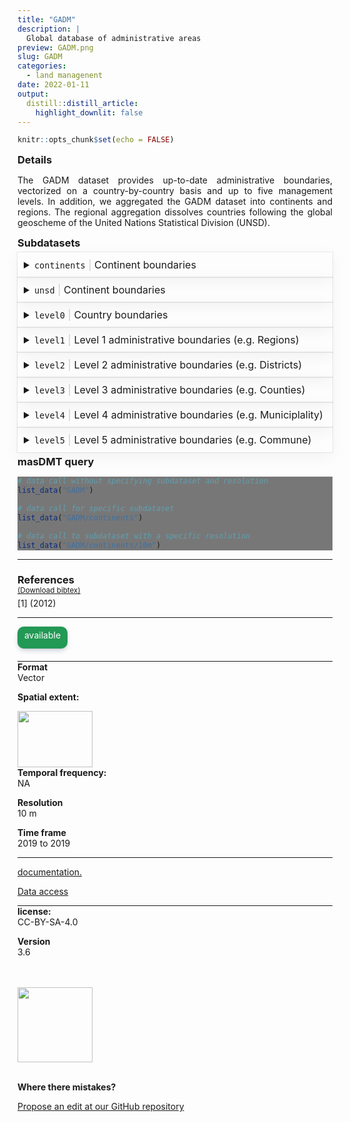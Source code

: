 ```yaml
---
title: "GADM"
description: |
  Global database of administrative areas
preview: GADM.png
slug: GADM
categories:
  - land managenent
date: 2022-01-11
output:
  distill::distill_article:
    highlight_downlit: false
---
```

  
```r
knitr::opts_chunk$set(echo = FALSE)
```

<div style="width=80%;margin-top:0;margin-bottom:0;">
<h3 style="margin-top:5;margin-bottom:5;">Details</h3>
<p align="justify">
The GADM dataset provides up-to-date administrative boundaries, vectorized on a country-by-country basis and up to five management levels. In addition, we aggregated the GADM dataset into continents and regions. The regional aggregation dissolves countries following the global geoscheme of the United Nations Statistical Division (UNSD).
</p>

<h3 style="margin-top:5;margin-bottom:5;">Subdatasets</h3>
<details style='cursor:pointer;border:none;box-shadow: rgba(0, 0, 0, 0.05) 0px 6px 24px 0px, rgba(0, 0, 0, 0.08) 0px 0px 0px 1px;padding:10px;margin:0;'>
<summary style="font-size:16px;">`continents`<span style="color:#C8C8C8;"> | </span>Continent boundaries</summary>
<hr style="margin-top:0;margin-bottom:20px;">
|content|description|
|-------|-----------|
|ogc_fid|Unique feature identifier|
|region|Continent name|
</details>
<details style='cursor:pointer;border:none;box-shadow: rgba(0, 0, 0, 0.05) 0px 6px 24px 0px, rgba(0, 0, 0, 0.08) 0px 0px 0px 1px;padding:10px;margin:0;'>
<summary style="font-size:16px;">`unsd`<span style="color:#C8C8C8;"> | </span>Continent boundaries</summary>
<hr style="margin-top:0;margin-bottom:20px;">
|content|description|
|-------|-----------|
|ogc_fid|Unique feature identifier|
|region|Region name|
</details>
<details style='cursor:pointer;border:none;box-shadow: rgba(0, 0, 0, 0.05) 0px 6px 24px 0px, rgba(0, 0, 0, 0.08) 0px 0px 0px 1px;padding:10px;margin:0;'>
<summary style="font-size:16px;">`level0`<span style="color:#C8C8C8;"> | </span>Country boundaries</summary>
<hr style="margin-top:0;margin-bottom:20px;">
|content|description|
|-------|-----------|
|ogc_fid0|Unique feature identifier|
|gid_0|Country ISO3 code|
|name_0|Country name|
</details>
<details style='cursor:pointer;border:none;box-shadow: rgba(0, 0, 0, 0.05) 0px 6px 24px 0px, rgba(0, 0, 0, 0.08) 0px 0px 0px 1px;padding:10px;margin:0;'>
<summary style="font-size:16px;">`level1`<span style="color:#C8C8C8;"> | </span>Level 1 administrative boundaries (e.g. Regions)</summary>
<hr style="margin-top:0;margin-bottom:20px;">
|content|description|
|-------|-----------|
|ogc_fid0|Unique feature identifier|
|gid_0|Country ISO3 code|
|name_0|Country name|
|gif_1|Unique identifier of administrative area (level 1)|
|name_1|Name of administrative area (level 1)|
|engtype_1|Type of administrative area (English name)|
</details>
<details style='cursor:pointer;border:none;box-shadow: rgba(0, 0, 0, 0.05) 0px 6px 24px 0px, rgba(0, 0, 0, 0.08) 0px 0px 0px 1px;padding:10px;margin:0;'>
<summary style="font-size:16px;">`level2`<span style="color:#C8C8C8;"> | </span>Level 2 administrative boundaries (e.g. Districts)</summary>
<hr style="margin-top:0;margin-bottom:20px;">
|content|description|
|-------|-----------|
|ogc_fid0|Unique feature identifier|
|gid_0|Country ISO3 code|
|name_0|Country name|
|gif_1|Unique identifier of administrative area (level 1)|
|name_1|Name of administrative area (level 1)|
|gid_2|Unique identifier of administrative area (level 2)|
|name_2|Name of administrative area (level 2)|
|engtype_2|Type of administrative area (English name)|
</details>
<details style='cursor:pointer;border:none;box-shadow: rgba(0, 0, 0, 0.05) 0px 6px 24px 0px, rgba(0, 0, 0, 0.08) 0px 0px 0px 1px;padding:10px;margin:0;'>
<summary style="font-size:16px;">`level3`<span style="color:#C8C8C8;"> | </span>Level 3 administrative boundaries (e.g. Counties)</summary>
<hr style="margin-top:0;margin-bottom:20px;">
|content|description|
|-------|-----------|
|ogc_fid0|Unique feature identifier|
|gid_0|Country ISO3 code|
|name_0|Country name|
|gif_1|Unique identifier of administrative area (level 1)|
|name_1|Name of administrative area (level 1)|
|gid_2|Unique identifier of administrative area (level 2)|
|name_2|Name of administrative area (level 2)|
|gid_3|Unique identifier of administrative area (level 3)|
|name_3|Name of administrative area (level 3)|
|engtype_3|Type of administrative area (English name)|
</details>
<details style='cursor:pointer;border:none;box-shadow: rgba(0, 0, 0, 0.05) 0px 6px 24px 0px, rgba(0, 0, 0, 0.08) 0px 0px 0px 1px;padding:10px;margin:0;'>
<summary style="font-size:16px;">`level4`<span style="color:#C8C8C8;"> | </span>Level 4 administrative boundaries (e.g. Municiplality)</summary>
<hr style="margin-top:0;margin-bottom:20px;">
|content|description|
|-------|-----------|
|ogc_fid0|Unique feature identifier|
|gid_0|Country ISO3 code|
|name_0|Country name|
|gif_1|Unique identifier of administrative area (level 1)|
|name_1|Name of administrative area (level 1)|
|gid_2|Unique identifier of administrative area (level 2)|
|name_2|Name of administrative area (level 2)|
|gid_3|Unique identifier of administrative area (level 3)|
|name_3|Name of administrative area (level 3)|
|gid_4|Unique identifier of administrative area (level 4)|
|name_4|Name of administrative area (level 4)|
|engtype_4|Type of administrative area (English name)|
</details>
<details style='cursor:pointer;border:none;box-shadow: rgba(0, 0, 0, 0.05) 0px 6px 24px 0px, rgba(0, 0, 0, 0.08) 0px 0px 0px 1px;padding:10px;margin:0;'>
<summary style="font-size:16px;">`level5`<span style="color:#C8C8C8;"> | </span>Level 5 administrative boundaries (e.g. Commune)</summary>
<hr style="margin-top:0;margin-bottom:20px;">
|content|description|
|-------|-----------|
|ogc_fid0|Unique feature identifier|
|gid_0|Country ISO3 code|
|name_0|Country name|
|gif_1|Unique identifier of administrative area (level 1)|
|name_1|Name of administrative area (level 1)|
|gid_2|Unique identifier of administrative area (level 2)|
|name_2|Name of administrative area (level 2)|
|gid_3|Unique identifier of administrative area (level 3)|
|name_3|Name of administrative area (level 3)|
|gid_4|Unique identifier of administrative area (level 4)|
|name_4|Name of administrative area (level 4)|
|gid_5|Unique identifier of administrative area (level 5)|
|name_5|Name of administrative area (level 5)|
|engtype_5|Type of administrative area (English name)|
</details>
<h3 style="margin-top:5;margin-bottom:5;">masDMT query</h3>
<div style="width=80%;margin-top:5;margin-bottom:5;background-color:#777777;">
```r
# data call without specifying subdataset and resolution
list_data("GADM")

# data call for specific subdataset 
list_data("GADM/continents")

# data call to subdataset with a specific resolution
list_data("GADM/continents/10m")
```
</div>
<hr style="margin-top:0;margin-bottom:0;">
<h3 style="margin-bottom:0;">References</h3>
<p style='margin-top:0;margin-bottom:5;'>
             <a target='_blank' href='https://github.com/macroecology-society/data-catalog/tree/main/_posts/GADM/GADM.bib' download='GADM/GADM.bibtex'><small>(Download bibtex)</small></a></p>
[1]  (2012)
<hr>
</div>

<aside>
<p style="padding:5px;margin-top:0;margin-bottom:20px;border-radius:10px;text-align:center;background:#229954;color:#ffffff;height:25px;width:70px;box-shadow: rgba(9, 30, 66, 0.25) 0px 4px 8px -2px, rgba(9, 30, 66, 0.08) 0px 0px 0px 1px;">available</p>
<hr style="margin-top:0;margin-bottom:0;">
<p style="margin-top:0;margin-bottom:0;">**Format**</p>
<p style="margin-top:0;">Vector</p>
<p style="margin-top:0;">**Spatial extent:**</p>
<img src="GADM_extent.png" width=120, height=90>
<p style="margin-top:0;margin-bottom:0;">**Temporal frequency:**</p>
<p style="margin-top:0;">NA</p>
<p style="margin-top:0;margin-bottom:0;">**Resolution**</p>
<p style="margin-top:0;">10 m</p>
<p style="margin-top:0;margin-bottom:0;">**Time frame**</p>
<p style="margin-top:0;">2019 to 2019</p>
<hr style="margin-top:0;margin-bottom:0;">
<p><p style='margin-top:0;margin-bottom:0;'><a style='margin:0;padding:0;' href='https://gadm.org/'>documentation.</a></p></p>
<p><p style='margin-top:0;margin-bottom:0;'><a style='margin:0;padding:0;' href='https://gadm.org/'>Data access</a></p></p>
<hr style="margin-top:0;margin-bottom:0;">
<p style="margin-top:0;margin-bottom:0;">**license:**</p>
<p style="margin-top:0;">CC-BY-SA-4.0</p>
<p style="margin-top:0;margin-bottom:0;">**Version**</p>
<p style="margin-top:0;">3.6</p>
<br>
<br>
<img src="https://raw.githubusercontent.com/macroecology-society/masDMT/master/docs/sidebar_credits.png" width="120;">
<br>
<br>
<p style="margin-bottom:0;padding:0;">**Where there  mistakes?**</p>
<p><a href='https://github.com/macroecology-society/data-catalog/tree/main/_posts/GADM/GADM.yml'>Propose an edit at our GitHub repository</a></p>
</aside>
